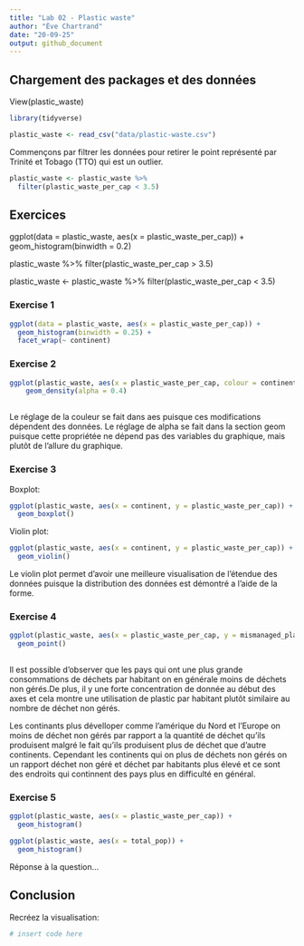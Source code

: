 ```yaml
---
title: "Lab 02 - Plastic waste"
author: "Ève Chartrand"
date: "20-09-25"
output: github_document
---
```


## Chargement des packages et des données
View(plastic_waste)


```r
library(tidyverse) 
```

```r
plastic_waste <- read_csv("data/plastic-waste.csv")
```

Commençons par filtrer les données pour retirer le point représenté par Trinité et Tobago (TTO) qui est un outlier.

```r
plastic_waste <- plastic_waste %>%
  filter(plastic_waste_per_cap < 3.5)
```


## Exercices
ggplot(data = plastic_waste, aes(x = plastic_waste_per_cap)) +
  geom_histogram(binwidth = 0.2)
  
plastic_waste %>%
  filter(plastic_waste_per_cap > 3.5)

plastic_waste <- plastic_waste %>%
  filter(plastic_waste_per_cap < 3.5)



### Exercise 1

```r
ggplot(data = plastic_waste, aes(x = plastic_waste_per_cap)) +
  geom_histogram(binwidth = 0.25) +
  facet_wrap(~ continent)

```

### Exercise 2

```r
ggplot(plastic_waste, aes(x = plastic_waste_per_cap, colour = continent, fill = continent)) +
    geom_density(alpha = 0.4)
  
```

Le réglage de la couleur se fait dans aes puisque ces modifications dépendent des données. Le réglage de alpha se fait dans la section geom puisque cette propriétée ne dépend pas des variables du graphique, mais plutôt de l'allure du graphique.

### Exercise 3

Boxplot:

```r
ggplot(plastic_waste, aes(x = continent, y = plastic_waste_per_cap)) +
  geom_boxplot()
```

Violin plot:

```r
ggplot(plastic_waste, aes(x = continent, y = plastic_waste_per_cap)) +
  geom_violin()
```

Le violin plot permet d'avoir une meilleure visualisation de l'étendue des données puisque la distribution des données est démontré a l'aide de la forme. 

### Exercise 4


```r
ggplot(plastic_waste, aes(x = plastic_waste_per_cap, y = mismanaged_plastic_waste_per_cap, colour = continent)) +
  geom_point()
  
```
Il est possible d'observer que les pays qui ont une plus grande consommations de déchets par habitant on en générale moins de déchets non gérés.De plus, il y une forte concentration de donnée au début des axes et cela montre une utilisation de plastic par habitant plutôt similaire au nombre de déchet non gérés.

Les continants plus dévelloper comme l'amérique du Nord et l'Europe on moins de déchet non gérés par rapport a la quantité de déchet qu'ils produisent malgré le fait qu'ils produisent plus de déchet que d'autre continents. Cependant les continents qui on plus de déchets non gérés on un rapport déchet non géré et déchet par habitants plus élevé et ce sont des endroits qui continnent des pays plus en difficulté en général. 

### Exercise 5


```r
ggplot(plastic_waste, aes(x = plastic_waste_per_cap)) +
  geom_histogram()
```

```r
ggplot(plastic_waste, aes(x = total_pop)) +
  geom_histogram()
```

Réponse à la question...

## Conclusion

Recréez la visualisation:

```r
# insert code here
```
